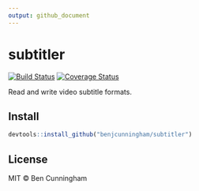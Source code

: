 ```yaml
---
output: github_document
---
```


<!-- README.md is generated from README.Rmd. Please edit that file -->

# subtitler

[![Build Status](https://travis-ci.org/benjcunningham/subtitler.svg?branch=master)](https://travis-ci.org/benjcunningham/subtitler)
[![Coverage Status](https://img.shields.io/coveralls/benjcunningham/subtitler.svg)](https://coveralls.io/github/benjcunningham/subtitler?branch=master)

Read and write video subtitle formats.


## Install

```r
devtools::install_github("benjcunningham/subtitler")
```

## License

MIT &copy; Ben Cunningham
